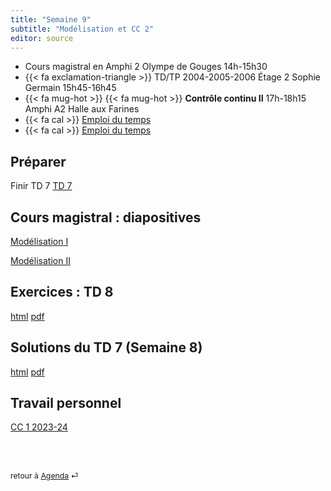 ```yaml
---
title: "Semaine 9"
subtitle: "Modélisation et CC 2"
editor: source
---
```

 
::: callout-important

- Cours magistral en Amphi 2 Olympe de Gouges 14h-15h30
- {{< fa exclamation-triangle >}} TD/TP 2004-2005-2006 Étage 2 Sophie Germain 15h45-16h45
- {{< fa mug-hot >}} {{< fa mug-hot >}} **Contrôle continu II** 17h-18h15 Amphi A2 Halle aux Farines
- {{< fa cal >}} [Emploi du temps](https://edt.math.univ-paris-diderot.fr/#/parcours/ingemath/l3)
- {{< fa cal >}} [Emploi du temps](https://edt.math.univ-paris-diderot.fr/#/parcours/miashs/l3)



:::

## Préparer

Finir  TD 7 [TD 7](/workshops/td7.html) 

## Cours magistral : diapositives

[Modélisation I]()

[Modélisation II]()

## Exercices : TD 8

[html](/workshops/td8.html)  [pdf](/workshops/td8.pdf)

## Solutions du  TD 7  (Semaine 8)

[html](/solutions/td7.html)  [pdf](/solutions/td7.pdf)


## Travail personnel

[CC 1 2023-24](/exams/cc1-2023-10-27.html)

<br><br>

::: {style="font-size: 0.875em;"}
retour à [Agenda](/ "Agenda du cours") ⏎
:::

